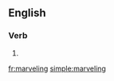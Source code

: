 ==English==

===Verb===
{{head|en}}

# {{present participle of|marvel}}

[[fr:marveling]]
[[simple:marveling]]